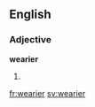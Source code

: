 ==English==

===Adjective===
'''wearier'''
# {{comparative of|weary}}

[[fr:wearier]]
[[sv:wearier]]